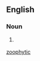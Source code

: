 ==English==

===Noun===
{{en-noun}}

# {{context|rare|lang=en}} {{alternative spelling of|zoophytic}}

[[Category:English terms spelled with Ö|zoophytic]]